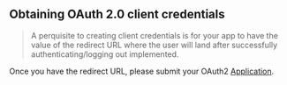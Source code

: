 ## Obtaining OAuth 2.0 client credentials

> A perquisite to creating client credentials is for your app to have the value of the redirect URL where the user will land after successfully authenticating/logging out implemented.

Once you have the redirect URL, please submit your OAuth2 [Application](https://docs.google.com/forms/d/e/1FAIpQLScok67i1L-0rFhw7I3rqkfIKJLVxmcQyE61C_FHRqc-pA5U-w/viewform).
